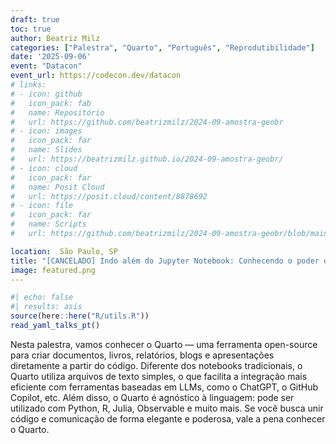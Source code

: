 ```yaml
---
draft: true
toc: true
author: Beatriz Milz
categories: ["Palestra", "Quarto", "Português", "Reprodutibilidade"]
date: '2025-09-06'
event: "Datacon"
event_url: https://codecon.dev/datacon
# links:
# - icon: github
#   icon_pack: fab
#   name: Repositório
#   url: https://github.com/beatrizmilz/2024-09-amostra-geobr
# - icon: images
#   icon_pack: far
#   name: Slides
#   url: https://beatrizmilz.github.io/2024-09-amostra-geobr/
# - icon: cloud
#   icon_pack: far
#   name: Posit Cloud
#   url: https://posit.cloud/content/8878692 
# - icon: file
#   icon_pack: far
#   name: Scripts
#   url: https://github.com/beatrizmilz/2024-09-amostra-geobr/blob/main/script.R

location:  São Paulo, SP
title: "[CANCELADO] Indo além do Jupyter Notebook: Conhecendo o poder do Quarto"
image: featured.png
---
```


```r
#| echo: false
#| results: asis
source(here::here("R/utils.R"))
read_yaml_talks_pt()
```

Nesta palestra, vamos conhecer o Quarto — uma ferramenta open-source para criar documentos, livros, relatórios, blogs e apresentações diretamente a partir do código.
Diferente dos notebooks tradicionais, o Quarto utiliza arquivos de texto simples, o que facilita a integração mais eficiente com ferramentas baseadas em LLMs, como o ChatGPT, o GitHub Copilot, etc.
Além disso, o Quarto é agnóstico à linguagem: pode ser utilizado com Python, R, Julia, Observable e muito mais. Se você busca unir código e comunicação de forma elegante e poderosa, vale a pena conhecer o Quarto.

